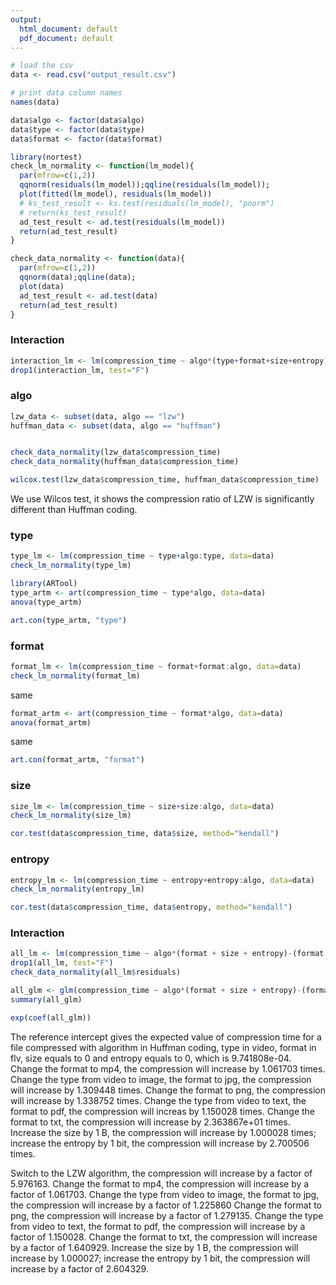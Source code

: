 ```yaml
---
output:
  html_document: default
  pdf_document: default
---
```

```r
# load the csv
data <- read.csv("output_result.csv")
```

```r
# print data column names
names(data)
```
    
```r
data$algo <- factor(data$algo)
data$type <- factor(data$type)
data$format <- factor(data$format)
```

```r
library(nortest)
check_lm_normality <- function(lm_model){
  par(mfrow=c(1,2))
  qqnorm(residuals(lm_model));qqline(residuals(lm_model)); 
  plot(fitted(lm_model), residuals(lm_model))
  # ks_test_result <- ks.test(residuals(lm_model), "pnorm")
  # return(ks_test_result)
  ad_test_result <- ad.test(residuals(lm_model))
  return(ad_test_result)
}
```

```r
check_data_normality <- function(data){
  par(mfrow=c(1,2))
  qqnorm(data);qqline(data); 
  plot(data)
  ad_test_result <- ad.test(data)
  return(ad_test_result)
}
```
### Interaction
```r
interaction_lm <- lm(compression_time ~ algo*(type+format+size+entropy), data=data)
drop1(interaction_lm, test="F")
```


### algo

```r
lzw_data <- subset(data, algo == "lzw")
huffman_data <- subset(data, algo == "huffman")


check_data_normality(lzw_data$compression_time)
check_data_normality(huffman_data$compression_time)
```

```r
wilcox.test(lzw_data$compression_time, huffman_data$compression_time)
```
We use Wilcos test, it shows the compression ratio of LZW is significantly different than Huffman coding.


### type

```r
type_lm <- lm(compression_time ~ type+algo:type, data=data)
check_lm_normality(type_lm)
```

```r
library(ARTool)
type_artm <- art(compression_time ~ type*algo, data=data)
anova(type_artm)
```

```r
art.con(type_artm, "type")
```

### format

```r
format_lm <- lm(compression_time ~ format+format:algo, data=data)
check_lm_normality(format_lm)
```
same
```r
format_artm <- art(compression_time ~ format*algo, data=data)
anova(format_artm)
```
same
```r
art.con(format_artm, "format")
```

### size
```r
size_lm <- lm(compression_time ~ size+size:algo, data=data)
check_lm_normality(size_lm)
```
  
```r
cor.test(data$compression_time, data$size, method="kendall")
```

### entropy
```r
entropy_lm <- lm(compression_time ~ entropy+entropy:algo, data=data)
check_lm_normality(entropy_lm)
```
  
```r
cor.test(data$compression_time, data$entropy, method="kendall")
```

### Interaction
```r
all_lm <- lm(compression_time ~ algo*(format + size + entropy)-(format + size + entropy), data=data)
drop1(all_lm, test="F")
check_data_normality(all_lm$residuals)
```

```r
all_glm <- glm(compression_time ~ algo*(format + size + entropy)-(format + size + entropy), data=data, family=quasipoisson(link="log"))
summary(all_glm)
```


```r
exp(coef(all_glm))
```
The reference intercept gives the expected value of compression time for a file compressed with algorithm in Huffman coding, 
type in video, format in flv, size equals to 0 and entropy equals to 0, which is 9.741808e-04. 
Change the format to mp4, the compression  will increase by 1.061703 times.
Change the type from video to image, the format to jpg, the compression  will increase by 1.309448 times. Change the format to png, the compression  will increase by 1.338752 times.
Change the type from video to text, the format to pdf, the compression  will increas by 1.150028 times. Change the format to txt, the compression  will increase by 2.363867e+01 times.
Increase the size by 1 B, the compression  will increase by 1.000028 times; increase the entropy by 1 bit, the compression  will increase by 2.700506 times.

Switch to the LZW algorithm, the compression  will increase by a factor of 5.976163.
Change the format to mp4, the compression  will increase by a factor of 1.061703.
Change the type from video to image, the format to jpg, the compression  will increase by a factor of 1.225860 Change the format to png, the compression  will increase by a factor of 1.279135.
Change the type from video to text, the format to pdf, the compression  will increase by a factor of 1.150028. Change the format to txt, the compression  will increase by a factor of 1.640929.
Increase the size by 1 B, the compression  will increase by 1.000027; increase the entropy by 1 bit, the compression  will increase by a factor of 2.604329.
